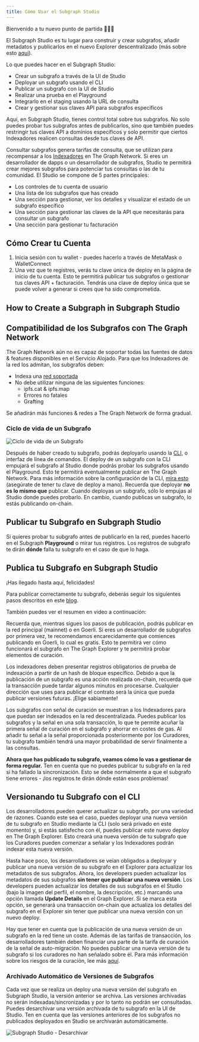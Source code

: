 ```yaml
---
title: Cómo Usar el Subgraph Studio
---
```


Bienvenido a tu nuevo punto de partida 👩🏽‍🚀

El Subgraph Studio es tu lugar para construir y crear subgrafos, añadir metadatos y publicarlos en el nuevo Explorer descentralizado (más sobre esto [aquí](/network/explorer)).

Lo que puedes hacer en el Subgraph Studio:

- Crear un subgrafo a través de la UI de Studio
- Deployar un subgrafo usando el CLI
- Publicar un subgrafo con la UI de Studio
- Realizar una prueba en el Playground
- Integrarlo en el staging usando la URL de consulta
- Crear y gestionar sus claves API para subgrafos específicos

Aquí, en Subgraph Studio, tienes control total sobre tus subgrafos. No solo puedes probar tus subgrafos antes de publicarlos, sino que también puedes restringir tus claves API a dominios específicos y solo permitir que ciertos Indexadores realicen consultas desde tus claves de API.

Consultar subgrafos genera tarifas de consulta, que se utilizan para recompensar a los [Indexadores](/network/indexing) en The Graph Network. Si eres un desarrollador de dapps o un desarrollador de subgrafos, Studio te permitirá crear mejores subgrafos para potenciar tus consultas o las de tu comunidad. El Studio se compone de 5 partes principales:

- Los controles de tu cuenta de usuario
- Una lista de los subgrafos que has creado
- Una sección para gestionar, ver los detalles y visualizar el estado de un subgrafo específico
- Una sección para gestionar las claves de la API que necesitarás para consultar un subgrafo
- Una sección para gestionar tu facturación

## Cómo Crear tu Cuenta

1. Inicia sesión con tu wallet - puedes hacerlo a través de MetaMask o WalletConnect
1. Una vez que te registres, verás tu clave única de deploy en la página de inicio de tu cuenta. Esto te permitirá publicar tus subgrafos o gestionar tus claves API + facturación. Tendrás una clave de deploy única que se puede volver a generar si crees que ha sido comprometida.

## How to Create a Subgraph in Subgraph Studio

<VideoEmbed youtube="nGIFuC69bSA" />

## Compatibilidad de los Subgrafos con The Graph Network

The Graph Network aún no es capaz de soportar todas las fuentes de datos & features disponibles en el Servicio Alojado. Para que los Indexadores de la red los admitan, los subgrafos deben:

- Indexa una [red soportada](/developing/supported-networks)
- No debe utilizar ninguna de las siguientes funciones:
  - ipfs.cat & ipfs.map
  - Errores no fatales
  - Grafting

Se añadirán más funciones & redes a The Graph Network de forma gradual.

### Ciclo de vida de un Subgrafo

![Ciclo de vida de un Subgrafo](/img/subgraph-lifecycle.png)

Después de haber creado tu subgrafo, podrás deployarlo usando la [CLI](https://github.com/graphprotocol/graph-cli), o interfaz de línea de comandos. El deploy de un subgrafo con la CLI empujará el subgrafo al Studio donde podrás probar los subgrafos usando el Playground. Esto te permitirá eventualmente publicar en The Graph Network. Para más información sobre la configuración de la CLI, [mira esto](/developing/defining-a-subgraph#install-the-graph-cli) (asegúrate de tener tu clave de deploy a mano). Recuerda que deployar **no es lo mismo que** publicar. Cuando deployas un subgrafo, sólo lo empujas al Studio donde puedes probarlo. En cambio, cuando publicas un subgrafo, lo estás publicando on-chain.

## Publicar tu Subgrafo en Subgraph Studio

Si quieres probar tu subgrafo antes de publicarlo en la red, puedes hacerlo en el Subgraph **Playground** o mirar tus registros. Los registros de subgrafo te dirán **dónde** falla tu subgrafo en el caso de que lo haga.

## Publica tu Subgrafo en Subgraph Studio

¡Has llegado hasta aquí, felicidades!

Para publicar correctamente tu subgrafo, deberás seguir los siguientes pasos descritos en este [blog](https://thegraph.com/blog/building-with-subgraph-studio).

También puedes ver el resumen en video a continuación:

<VideoEmbed youtube="HfDgC2oNnwo" />

Recuerda que, mientras sigues los pasos de publicación, podrás publicar en la red principal (mainnet) o en Goerli. Si eres un desarrollador de subgrafos por primera vez, te recomendamos encarecidamente que comiences publicando en Goerli, lo cual es gratis. Esto te permitirá ver cómo funcionará el subgrafo en The Graph Explorer y te permitirá probar elementos de curación.

Los indexadores deben presentar registros obligatorios de prueba de indexación a partir de un hash de bloque específico. Debido a que la publicación de un subgrafo es una acción realizada on-chain, recuerda que la transacción puede tardar algunos minutos en procesarse. Cualquier dirección que uses para publicar el contrato será la única que pueda publicar versiones futuras. ¡Elige sabiamente!

Los subgrafos con señal de curación se muestran a los Indexadores para que puedan ser indexados en la red descentralizada. Puedes publicar los subgrafos y la señal en una sola transacción, lo que te permite acuñar la primera señal de curación en el subgrafo y ahorrar en costes de gas. Al añadir tu señal a la señal proporcionada posteriormente por los Curadores, tu subgrafo también tendrá una mayor probabilidad de servir finalmente a las consultas.

**Ahora que has publicado tu subgrafo, veamos cómo lo vas a gestionar de forma regular.** Ten en cuenta que no puedes publicar tu subgrafo en la red si ha fallado la sincronización. Esto se debe normalmente a que el subgrafo tiene errores - ¡los registros te dirán dónde están esos problemas!

## Versionando tu Subgrafo con el CLI

Los desarrolladores pueden querer actualizar su subgrafo, por una variedad de razones. Cuando este sea el caso, puedes deployar una nueva versión de tu subgrafo en Studio mediante la CLI (solo será privado en este momento) y, si estás satisfecho con él, puedes publicar este nuevo deploy en The Graph Explorer. Esto creará una nueva versión de tu subgrafo que los Curadores pueden comenzar a señalar y los Indexadores podrán indexar esta nueva versión.

Hasta hace poco, los desarrolladores se veían obligados a deployar y publicar una nueva versión de su subgrafo en el Explorer para actualizar los metadatos de sus subgrafos. Ahora, los developers pueden actualizar los metadatos de sus subgrafos **sin tener que publicar una nueva versión**. Los developers pueden actualizar los detalles de sus subgrafos en el Studio (bajo la imagen del perfil, el nombre, la descripción, etc.) marcando una opción llamada **Update Details** en el Graph Explorer. Si se marca esta opción, se generará una transacción on-chain que actualiza los detalles del subgrafo en el Explorer sin tener que publicar una nueva versión con un nuevo deploy.

Hay que tener en cuenta que la publicación de una nueva versión de un subgrafo en la red tiene un coste. Además de las tarifas de transacción, los desarrolladores también deben financiar una parte de la tarifa de curación de la señal de auto-migración. No puedes publicar una nueva versión de tu subgrafo si los curadores no han señalado sobre él. Para más información sobre los riesgos de la curación, lee más [aquí](/network/curating).

### Archivado Automático de Versiones de Subgrafos

Cada vez que se realiza un deploy una nueva versión del subgrafo en Subgraph Studio, la versión anterior se archiva. Las versiones archivadas no serán indexadas/sincronizadas y por lo tanto no podrán ser consultadas. Puedes desarchivar una versión archivada de tu subgrafo en la UI de Studio. Ten en cuenta que las versiones anteriores de los subgrafos no publicados deployados en Studio se archivarán automáticamente.

![Subgraph Studio - Desarchivar](/img/Unarchive.png)
